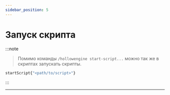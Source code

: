 ```yaml
---
sidebar_position: 5
---
```


# Запуск скрипта

:::note
> Помимо команды `/hollowengine start-script...` можно так же в скриптах запускать скрипты.
```jsx
startScript{"<path/to/script>"}
```
:::

---

